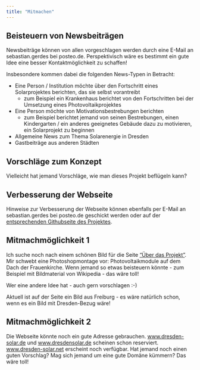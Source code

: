 ```yaml
---
title: "Mitmachen"
---
```


## Beisteuern von Newsbeiträgen
Newsbeiträge können von allen vorgeschlagen werden durch eine E-Mail an sebastian.gerdes bei posteo.de. Perspektivisch wäre es bestimmt ein gute Idee eine besser Kontaktmöglichkeit zu schaffen!

Insbesondere kommen dabei die folgenden News-Typen in Betracht:

* Eine Person / Institution möchte über den Fortschritt eines Solarprojektes berichten, das sie selbst vorantreibt
  + zum Beispiel ein Krankenhaus berichtet von den Fortschritten bei der Umsetzung eines Photovoltaikprojektes
* Eine Person möchte von Motivationsbestrebungen berichten
  + zum Beispiel berichtet jemand von seinen Bestrebungen, einen Kindergarten / ein anderes geeignetes Gebäude dazu zu motivieren, ein Solarprojekt zu beginnen
* Allgemeine News zum Thema Solarenergie in Dresden
* Gastbeiträge aus anderen Städten

## Vorschläge zum Konzept
Vielleicht hat jemand Vorschläge, wie man dieses Projekt beflügeln kann? 

## Verbesserung der Webseite
Hinweise zur Verbesserung der Webseite können ebenfalls per E-Mail an sebastian.gerdes bei posteo.de geschickt werden oder auf der [entsprechenden Githubseite des Projektes](https://github.com/sebastian-gerdes/pv-dd/issues).

::: {.callout-note}
## Mitmachmöglichkeit 1
Ich suche noch nach einem schönen Bild für die Seite ["Über das Projekt"](index.qmd). Mir schwebt eine Photoshopmontage vor: Photovoltaikmodule auf dem Dach der Frauenkirche. Wenn jemand so etwas beisteuern könnte - zum Beispiel mit Bildmaterial von Wikipedia - das wäre toll!

Wer eine andere Idee hat - auch gern vorschlagen :-)

Aktuell ist auf der Seite ein Bild aus Freiburg - es wäre natürlich schon, wenn es ein Bild mit Dresden-Bezug wäre! 
:::

::: {.callout-note}
## Mitmachmöglichkeit 2
Die Webseite könnte noch ein gute Adresse gebrauchen. [www.dresden-solar.de](www.dresden-solar.de) und [www.dresdensolar.de](www.dresdensolar.de) scheinen schon reserviert. [www.dresden-solar.net](www.dresden-solar.net) erscheint noch verfügbar. Hat jemand noch einen guten Vorschlag? Mag sich jemand um eine gute Domäne kümmern? Das wäre toll!
:::
